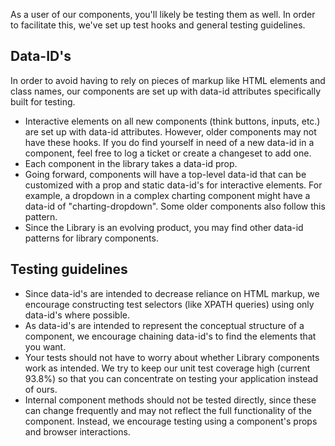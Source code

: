 As a user of our components, you'll likely be testing them as well. In order to facilitate this, we've set up test hooks and general testing guidelines.

## Data-ID's

In order to avoid having to rely on pieces of markup like HTML elements and class names, our components are set up with data-id attributes specifically built for testing.

* Interactive elements on all new components (think buttons, inputs, etc.) are set up with data-id attributes. However, older components may not have these hooks. If you do find yourself in need of a new data-id in a component, feel free to log a ticket or create a changeset to add one.
* Each component in the library takes a data-id prop.
* Going forward, components will have a top-level data-id that can be customized with a prop and static data-id's for interactive elements. For example, a dropdown in a complex charting component might have a data-id of "charting-dropdown". Some older components also follow this pattern.
* Since the Library is an evolving product, you may find other data-id patterns for library components.

## Testing guidelines

* Since data-id's are intended to decrease reliance on HTML markup, we encourage constructing test selectors (like XPATH queries) using only data-id's where possible.
* As data-id's are intended to represent the conceptual structure of a component, we encourage chaining data-id's to find the elements that you want.
* Your tests should not have to worry about whether Library components work as intended. We try to keep our unit test coverage high (current 93.8%) so that you can concentrate on testing your application instead of ours.
* Internal component methods should not be tested directly, since these can change frequently and may not reflect the full functionality of the component. Instead, we encourage testing using a component's props and browser interactions.